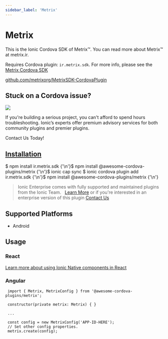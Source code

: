 ```yaml
---
sidebar_label: 'Metrix'
---
```



# Metrix

This is the Ionic Cordova SDK of Metrix™. You can read more about Metrix™ at metrix.ir.

Requires Cordova plugin: `ir.metrix.sdk`. For more info, please see the [Metrix Cordova SDK](https://github.com/metrixorg/MetrixSDK-CordovaPlugin)

<p>
  <a href="https://github.com/metrixorg/MetrixSDK-CordovaPlugin" target="_blank" rel="noopener" className="git-link">github.com/metrixorg/MetrixSDK-CordovaPlugin</a>
</p>

<h2>Stuck on a Cordova issue?</h2>
<DocsCard
  className="cordova-ee-card"
  header="Don't waste precious time on plugin issues."
  href="https://ionicframework.com/sales?product_of_interest=Ionic%20Native"
>
  <div>
    <img src="/docs/icons/native-cordova-bot.png" className="cordova-ee-img" />
    <p>If you're building a serious project, you can't afford to spend hours troubleshooting. Ionic’s experts offer premium advisory services for both community plugins and premier plugins.</p>
    <DocsButton className="native-ee-detail">Contact Us Today!</DocsButton>
  </div>
</DocsCard>

<h2 id="installation">
  <a href="#installation">Installation</a>
</h2>
<Tabs
  groupId="runtime"
  defaultValue="Capacitor"
  values={[
    { value: 'Capacitor', label: 'Capacitor' },
    { value: 'Cordova', label: 'Cordova' },
    { value: 'Enterprise', label: 'Enterprise' },
  ]}
>
  <TabItem value="Capacitor">
    <CodeBlock className="language-shell">
      $ npm install ir.metrix.sdk {'\n'}$ npm install @awesome-cordova-plugins/metrix {'\n'}$ ionic cap sync
    </CodeBlock>
  </TabItem>
  <TabItem value="Cordova">
    <CodeBlock className="language-shell">
      $ ionic cordova plugin add ir.metrix.sdk {'\n'}$ npm install @awesome-cordova-plugins/metrix {'\n'}
    </CodeBlock>
  </TabItem>
  <TabItem value="Enterprise">
    <blockquote>
      Ionic Enterprise comes with fully supported and maintained plugins from the Ionic Team. &nbsp;
      <a className="btn" href="https://ionic.io/docs/premier-plugins">Learn More</a> or if you're interested in an enterprise version of this plugin <a className="btn" href="https://ionicframework.com/sales?product_of_interest=Ionic%20Enterprise%20Engine">Contact Us</a>
    </blockquote>
  </TabItem>
</Tabs>

## Supported Platforms

- Android

## Usage

### React

[Learn more about using Ionic Native components in React](../native-community.md#react)

### Angular

```tsx
 import { Metrix, MetrixConfig } from '@awesome-cordova-plugins/metrix';

 constructor(private metrix: Metrix) { }

 ...

 const config = new MetrixConfig('APP-ID-HERE');
 // Set other config properties.
 metrix.create(config);

```
